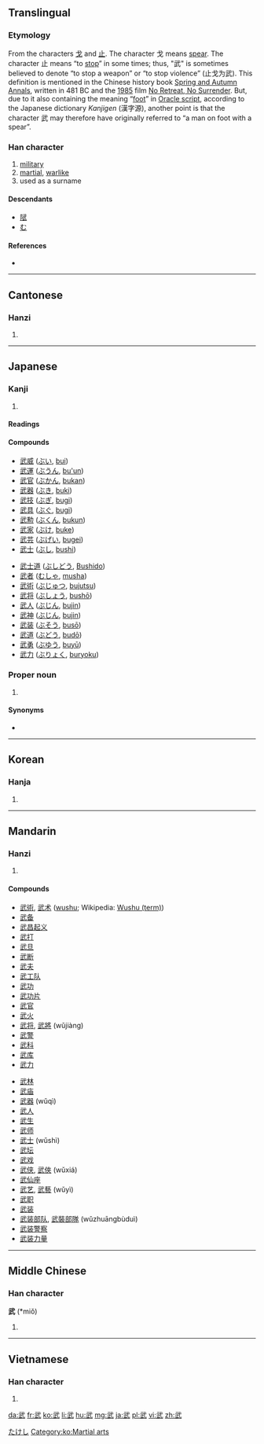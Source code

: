 ==Translingual==

===Etymology===
{{Han compound|止|戈|t1=stop|t2=spear|ls=ic}}

From the characters [[戈]] and [[止]]. The character 戈 means [[spear]]. The character 止 means “to [[stop]]” in some times; thus, "武" is sometimes believed to denote “to stop a weapon” or “to stop violence” (止戈为武). This definition is mentioned in the Chinese history book [[w:Spring and Autumn Annals|Spring and Autumn Annals]], written in 481 BC and the [[w:1985|1985]] film [[w:No Retreat, No Surrender|No Retreat, No Surrender]]. But, due to it also containing the meaning “[[foot]]” in [[w:Oracle script|Oracle script]], according to the Japanese dictionary ''Kanjigen'' (漢字源), another point is that the character 武 may therefore have originally referred to “a man on foot with a spear”.

===Han character===
{{Han char|rn=77|rad=止|as=04|sn=8|four=1314<sub>0</sub>|canj=一心卜中一 (MPYLM)}}

# [[military]]
# [[martial]], [[warlike]]
# used as a surname

====Descendants====
* [[陚]]
* [[む]]

====References====
* {{Han ref|kx=0575.090|dkj=16273|dj=0965.080|hdz=21439.050|uh=6B66|ud=27494|bh=AA5A|bd=43610}}

----

==Cantonese==

===Hanzi===
{{yue-hanzi|jyut=|y=mou5}}

# {{defn|lang=yue|sort=止04}}

----

==Japanese==
===Kanji===
{{ja-kanji|grade=5|rs=止04}}

# {{defn|lang=ja|sort=止04}}

====Readings====
{{ja-readings
|goon=[[む]] (mu)
|kanon=[[ぶ]] (bu)
|kun=[[たけし|たけ.し]] ({{ja-l|武し}}, take.shi)
|nanori=[[う]] (u), [[お]] (o), [[たけし]] (takeshi), [[たけん]] (taken), [[ん]] (n)
}}

====Compounds====
{{top2}}
* [[武威]] ([[ぶい]], [[bui]])
* [[武運]] ([[ぶうん]], [[bu'un]])
* [[武官]] ([[ぶかん]], [[bukan]])
* [[武器]] ([[ぶき]], [[buki]])
* [[武技]] ([[ぶぎ]], [[bugi]])
* [[武具]] ([[ぶぐ]], [[bugi]])
* [[武勲]] ([[ぶくん]], [[bukun]])
* [[武家]] ([[ぶけ]], [[buke]])
* [[武芸]] ([[ぶげい]], [[bugei]])
* [[武士]] ([[ぶし]], [[bushi]])
{{mid2}}
* [[武士道]] ([[ぶしどう]], [[Bushido]])
* [[武者]] ([[むしゃ]], [[musha]])
* [[武術]] ([[ぶじゅつ]], [[bujutsu]])
* [[武将]] ([[ぶしょう]], [[bushō]])
* [[武人]] ([[ぶじん]], [[bujin]])
* [[武神]] ([[ぶじん]], [[bujin]])
* [[武装]] ([[ぶそう]], [[busō]])
* [[武道]] ([[ぶどう]], [[budō]])
* [[武勇]] ([[ぶゆう]], [[buyū]])
* [[武力]] ([[ぶりょく]], [[buryoku]])
{{bottom}}

===Proper noun===
{{ja-pos|k|proper|hira=たけし|rom=Takeshi}}

# {{given name|male|lang=ja}}

====Synonyms====
* {{l|ja|仗}}

[[Category:Japanese male given names|たけし]]

----

==Korean==

===Hanja===
{{ko-hanja|hangeul=무|eumhun=|rv=mu|mr=mu|y=mu}}

# {{defn|lang=ko|sort=止04}}

[[Category:ko:Martial arts]]

----

==Mandarin==

===Hanzi===
{{cmn-hanzi|pin=[[wǔ]] ([[wu3]])|wg=wu<sup>3</sup>}}

# {{defn|lang=cmn|sort=止04}}

====Compounds====
{{top2}}
* [[武術]], [[武术]] ([[wushu]]; Wikipedia: [[w:Wushu (term)|Wushu (term)]])
* [[武备]]
* [[武昌起义]]
* [[武打]]
* [[武旦]]
* [[武断]]
* [[武夫]]
* [[武工队]]
* [[武功]]
* [[武功片]]
* [[武官]]
* [[武火]]
* [[武将]], [[武將]] (wǔjiàng)  
* [[武警]]
* [[武科]]
* [[武库]]
* [[武力]]
{{mid2}}
* [[武林]]
* [[武庙]]
* [[武器]] (wǔqì)
* [[武人]]
* [[武生]]
* [[武师]]
* [[武士]] (wǔshì)
* [[武坛]]
* [[武戏]]
* [[武侠]], [[武俠]] (wǔxiá)
* [[武仙座]]
* [[武艺]], [[武藝]] (wǔyì)
* [[武职]]
* [[武装]]
* [[武装部队]], [[武裝部隊]] (wǔzhuāngbùduì)
* [[武装警察]]
* [[武装力量]]
{{bottom}}

----

==Middle Chinese==

===Han character===
'''武''' (*miǒ)<!--asterisk indicates that this is a reconstructed pronunciation-->

# {{defn|lang=zhx-mid|sort=止04}}

----

==Vietnamese==

===Han character===
{{vi-hantu|[[vũ]], [[võ]]|rs=止04}}

# {{defn|lang=vi|sort=止04}}

[[da:武]]
[[fr:武]]
[[ko:武]]
[[li:武]]
[[hu:武]]
[[mg:武]]
[[ja:武]]
[[pl:武]]
[[vi:武]]
[[zh:武]]